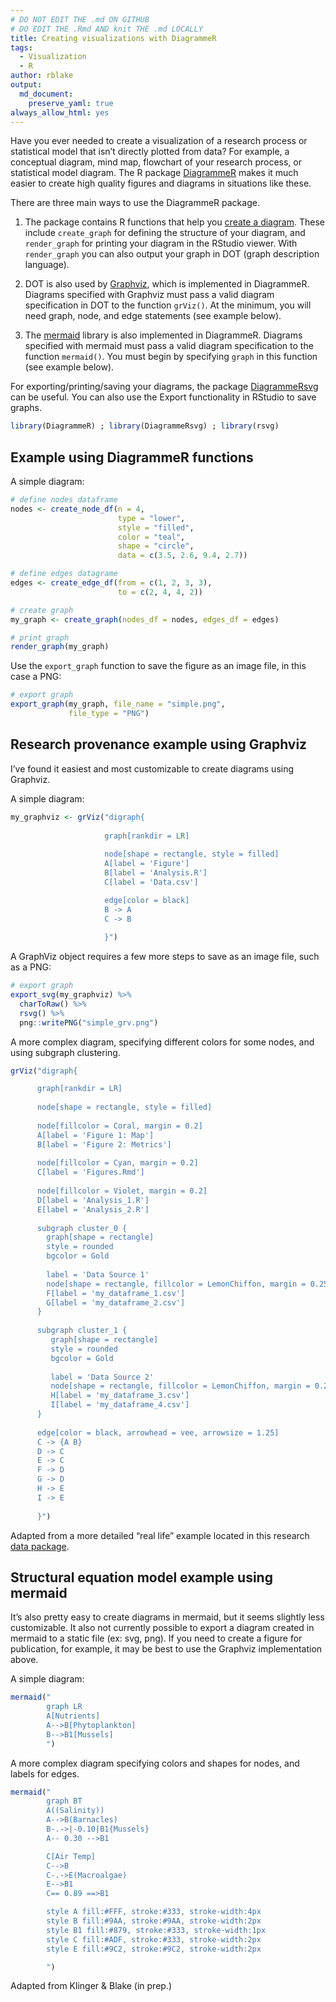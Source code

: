 ```yaml
---
# DO NOT EDIT THE .md ON GITHUB
# DO EDIT THE .Rmd AND knit THE .md LOCALLY
title: Creating visualizations with DiagrammeR
tags:
  - Visualization
  - R
author: rblake
output:   
  md_document:
    preserve_yaml: true
always_allow_html: yes
---
```


Have you ever needed to create a visualization of a research process or statistical model that isn't directly plotted from data?  For example, a conceptual diagram, mind map, flowchart of your research process, or statistical model diagram.  The R package [DiagrammeR](http://rich-iannone.github.io/DiagrammeR/index.html) makes it much easier to create high quality figures and diagrams in situations like these.  

There are three main ways to use the DiagrammeR package.  

1) The package contains R functions that help you [create a diagram](http://rich-iannone.github.io/DiagrammeR/graph_creation.html).  These include `create_graph` for defining the structure of your diagram, and `render_graph` for printing your diagram in the RStudio viewer.  With `render_graph` you can also output your graph in DOT (graph description language).  

2) DOT is also used by [Graphviz](https://www.graphviz.org/), which is implemented in DiagrammeR.  Diagrams specified with Graphviz must pass a valid diagram specification in DOT to the function `grViz()`.  At the minimum, you will need graph, node, and edge statements (see example below).  

3) The [mermaid](https://mermaidjs.github.io/) library is also implemented in DiagrammeR.  Diagrams specified with mermaid must pass a valid diagram specification to the function `mermaid()`.  You must begin by specifying `graph` in this function (see example below).  

For exporting/printing/saving your diagrams, the package [DiagrammeRsvg](https://github.com/rich-iannone/DiagrammeRsvg) can be useful.  You can also use the Export functionality in RStudio to save graphs.  


```r
library(DiagrammeR) ; library(DiagrammeRsvg) ; library(rsvg) 
```

## Example using DiagrammeR functions

A simple diagram:

```r
# define nodes dataframe
nodes <- create_node_df(n = 4, 
                        type = "lower",
                        style = "filled",
                        color = "teal", 
                        shape = "circle", 
                        data = c(3.5, 2.6, 9.4, 2.7))

# define edges datagrame
edges <- create_edge_df(from = c(1, 2, 3, 3),
                        to = c(2, 4, 4, 2))

# create graph
my_graph <- create_graph(nodes_df = nodes, edges_df = edges)

# print graph
render_graph(my_graph)
```

Use the `export_graph` function to save the figure as an image file, in this case a PNG:

```r
# export graph
export_graph(my_graph, file_name = "simple.png",
             file_type = "PNG")
```


## Research provenance example using Graphviz
I've found it easiest and most customizable to create diagrams using Graphviz. 

A simple diagram:

```r
my_graphviz <- grViz("digraph{
         
                     graph[rankdir = LR]
                     
                     node[shape = rectangle, style = filled]  
                     A[label = 'Figure']
                     B[label = 'Analysis.R']
                     C[label = 'Data.csv']

                     edge[color = black]
                     B -> A
                     C -> B
                     
                     }")

```

A GraphViz object requires a few more steps to save as an image file, such as a PNG:

```r
# export graph
export_svg(my_graphviz) %>%
  charToRaw() %>%
  rsvg() %>%
  png::writePNG("simple_grv.png")
```

A more complex diagram, specifying different colors for some nodes, and using subgraph clustering.  

```r
grViz("digraph{

      graph[rankdir = LR]
  
      node[shape = rectangle, style = filled]
  
      node[fillcolor = Coral, margin = 0.2]
      A[label = 'Figure 1: Map']
      B[label = 'Figure 2: Metrics']
  
      node[fillcolor = Cyan, margin = 0.2]
      C[label = 'Figures.Rmd']
  
      node[fillcolor = Violet, margin = 0.2]
      D[label = 'Analysis_1.R']
      E[label = 'Analysis_2.R']
  
      subgraph cluster_0 {
        graph[shape = rectangle]
        style = rounded
        bgcolor = Gold
    
        label = 'Data Source 1'
        node[shape = rectangle, fillcolor = LemonChiffon, margin = 0.25]
        F[label = 'my_dataframe_1.csv']
        G[label = 'my_dataframe_2.csv']
      }
  
      subgraph cluster_1 {
         graph[shape = rectangle]
         style = rounded
         bgcolor = Gold
    
         label = 'Data Source 2'
         node[shape = rectangle, fillcolor = LemonChiffon, margin = 0.25]
         H[label = 'my_dataframe_3.csv']
         I[label = 'my_dataframe_4.csv']
      }
  
      edge[color = black, arrowhead = vee, arrowsize = 1.25]
      C -> {A B}
      D -> C
      E -> C
      F -> D
      G -> D
      H -> E
      I -> E
      
      }")
```

Adapted from a more detailed "real life" example located in this research [data package](https://knb.ecoinformatics.org/view/urn:uuid:64e28478-7964-4fcb-b002-49a7915fbe4e).  


## Structural equation model example using mermaid

It's also pretty easy to create diagrams in mermaid, but it seems slightly less customizable.  It also not currently possible to export a diagram created in mermaid to a static file (ex: svg, png).  If you need to create a figure for publication, for example, it may be best to use the Graphviz implementation above.   

A simple diagram:

```r
mermaid("
        graph LR
        A[Nutrients]
        A-->B[Phytoplankton]
        B-->B1[Mussels]
        ")
```

A more complex diagram specifying colors and shapes for nodes, and labels for edges.

```r
mermaid("
        graph BT
        A((Salinity))
        A-->B(Barnacles)
        B-.->|-0.10|B1{Mussels}
        A-- 0.30 -->B1

        C[Air Temp]
        C-->B
        C-.->E(Macroalgae)
        E-->B1
        C== 0.89 ==>B1

        style A fill:#FFF, stroke:#333, stroke-width:4px
        style B fill:#9AA, stroke:#9AA, stroke-width:2px
        style B1 fill:#879, stroke:#333, stroke-width:1px
        style C fill:#ADF, stroke:#333, stroke-width:2px
        style E fill:#9C2, stroke:#9C2, stroke-width:2px

        ")
```

Adapted from Klinger & Blake (in prep.)
